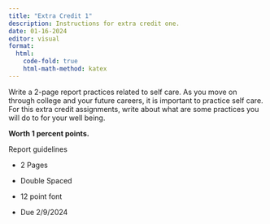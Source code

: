 ```yaml
---
title: "Extra Credit 1"
description: Instructions for extra credit one.
date: 01-16-2024
editor: visual
format:
  html: 
    code-fold: true
    html-math-method: katex
---
```


Write a 2-page report practices related to self care. As you move on through college and your future careers, it is important to practice self care. For this extra credit assignments, write about what are some practices you will do to for your well being.

**Worth 1 percent points.**

Report guidelines

-   2 Pages

-   Double Spaced

-   12 point font

-   Due 2/9/2024
